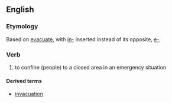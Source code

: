 ==English==

===Etymology===
Based on [[evacuate]], with [[in-]] inserted instead of its opposite, [[e-]].

===Verb===
{{en-verb|invacuat|es}}

# to confine (people) to a closed area in an emergency situation

====Derived terms====
*[[invacuation]]